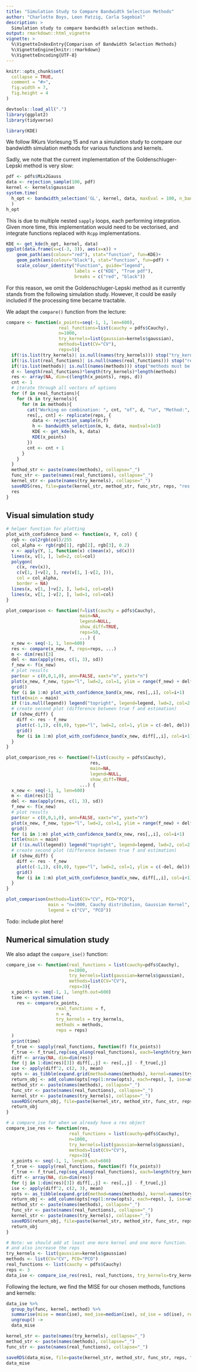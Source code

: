 ```yaml
---
title: "Simulation Study to Compare Bandwidth Selection Methods"
author: "Charlotte Boys, Leon Patzig, Carla Sagebiel"
description: >
  Simulation study to compare bandwidth selection methods.
output: rmarkdown::html_vignette
vignette: >
  %\VignetteIndexEntry{Comparison of Bandwidth Selection Methods}
  %\VignetteEngine{knitr::rmarkdown}
  %\VignetteEncoding{UTF-8}
---
```


```r
knitr::opts_chunk$set(
  collapse = TRUE,
  comment = "#>",
  fig.width = 7,
  fig.height = 4
)
```

```r
devtools::load_all(".")
library(ggplot2)
library(tidyverse)
```

```r
library(KDE)
```

We follow RKurs Vorlesung 15 and run a simulation study to compare our bandwidth simulation methods for various functions and kernels. 

Sadly, we note that the current implementation of the Goldenschluger-Lepski method is very slow:

```r
pdf <- pdfs$Mix2Gauss
data <- rejection_sample(100, pdf)
kernel <- kernels$gaussian
system.time(
  h_opt <- bandwidth_selection('GL', kernel, data, maxEval = 100, n_bandwidths=3)
  )
h_opt
```

This is due to multiple nested `sapply` loops, each performing integration. Given more time, this implementation would need to be vectorised, and integrate functions replaced with `Rcpp` implementations. 

```r
KDE <- get_kde(h_opt, kernel, data)
ggplot(data.frame(x=c(-3, 3)), aes(x=x)) + 
    geom_path(aes(colour="red"), stat="function", fun=KDE)+
    geom_path(aes(colour="black"), stat="function", fun=pdf) +
    scale_colour_identity("Function", guide="legend", 
                          labels = c("KDE", "True pdf"),
                          breaks = c("red", "black")) 
```
For this reason, we omit the Goldenschluger-Lepski method as it currently stands from the following simulation study. However, it could be easily included if the processing time became tractable.

We adapt the `compare()` function from the lecture:

```r
compare <- function(x_points=seq(-1, 1, len=600), 
                    real_functions=list(cauchy = pdfs$Cauchy), 
                    n=1000,  
                    try_kernels=list(gaussian=kernels$gaussian), 
                    methods=list(CV="CV"), 
                    reps=5){
  if(!is.list(try_kernels)| is.null(names(try_kernels))) stop("try_kernels must be named list")
  if(!is.list(real_functions)| is.null(names(real_functions))) stop("real_functions must be named list")
  if(!is.list(methods)| is.null(names(methods))) stop("methods must be named list")
  d <- length(real_functions)*length(try_kernels)*length(methods)
  res <- array(NA, dim=c(length(x_points), reps, d))
  cnt <- 1
  # iterate through all vectors of options
  for (f in real_functions){
    for (k in try_kernels){
      for (m in methods){
        cat("Working on combination: ", cnt, "of", d, "\n", "Method:", m, "\n")
        res[,, cnt] <- replicate(reps, {
          data <- rejection_sample(n,f)
          h <- bandwidth_selection(m, k, data, maxEval=1e3)
          KDE <- get_kde(h, k, data)
          KDE(x_points)
        })
        cnt <- cnt + 1
      }
    }
  }
  method_str <- paste(names(methods), collapse="_")
  func_str <- paste(names(real_functions), collapse="_")
  kernel_str <- paste(names(try_kernels), collapse="_")
  saveRDS(res, file=paste(kernel_str, method_str, func_str, reps, "res.RDS", sep="_"))
  res
}
```

## Visual simulation study 

```r
# helper function for plotting
plot_with_confidence_band <- function(x, Y, col) {
  rgb <- col2rgb(col)/255
  col_alpha <- rgb(rgb[1], rgb[2], rgb[3], 0.2)
  v <- apply(Y, 1, function(x) c(mean(x), sd(x)))
  lines(x, v[1, ], lwd=2, col=col)
  polygon(
    c(x, rev(x)),
    c(v[1, ]+v[2, ], rev(v[1, ]-v[2, ])),
    col = col_alpha,
    border = NA)
  lines(x, v[1, ]+v[2, ], lwd=1, col=col)
  lines(x, v[1, ]-v[2, ], lwd=1, col=col)
}
```

```r
plot_comparison <- function(f=list(cauchy = pdfs$Cauchy),
                            main=NA,
                            legend=NULL,
                            show_diff=TRUE,
                            reps=50,
                            ...) {
  x_new <- seq(-1, 1, len=600)
  res <- compare(x_new, f, reps=reps, ...)
  m <- dim(res)[3]
  del <- max(apply(res, c(1, 3), sd))
  f_new <- f(x_new)
  # plot results
  par(mar = c(0,0,1,0), ann=FALSE, xaxt="n", yaxt="n")
  plot(x_new, f_new, type="l", lwd=2, col=1, ylim = range(f_new) + del*c(-1, +1))
  grid()
  for (i in 1:m) plot_with_confidence_band(x_new, res[,,i], col=i+1)
  title(main = main)
  if (!is.null(legend)) legend("topright", legend=legend, lwd=2, col=2:(m+1))
  # create second plot (difference between true f and estimation)
  if (show_diff) {
    diff <- res - f_new
    plot(c(-1,1), c(0,0), type="l", lwd=2, col=1, ylim = c(-del, del))
    grid()
    for (i in 1:m) plot_with_confidence_band(x_new, diff[,,i], col=i+1)
  }
}
```

```r
plot_comparison_res <- function(f=list(cauchy = pdfs$Cauchy),
                                res,
                                main=NA,
                                legend=NULL,
                                show_diff=TRUE,
                            ...) {
  x_new <- seq(-1, 1, len=600)
  m <- dim(res)[3]
  del <- max(apply(res, c(1, 3), sd))
  f_new <- f(x_new)
  # plot results
  par(mar = c(0,0,1,0), ann=FALSE, xaxt="n", yaxt="n")
  plot(x_new, f_new, type="l", lwd=2, col=1, ylim = range(f_new) + del*c(-1, +1))
  grid()
  for (i in 1:m) plot_with_confidence_band(x_new, res[,,i], col=i+1)
  title(main = main)
  if (!is.null(legend)) legend("topright", legend=legend, lwd=2, col=2:(m+1))
  # create second plot (difference between true f and estimation)
  if (show_diff) {
    diff <- res - f_new
    plot(c(-1,1), c(0,0), type="l", lwd=2, col=1, ylim = c(-del, del))
    grid()
    for (i in 1:m) plot_with_confidence_band(x_new, diff[,,i], col=i+1)
  }
}
```

```r
plot_comparison(methods=list(CV="CV", PCO="PCO"), 
                main = "n=1000, Cauchy distribution, Gaussian Kernel",
                legend = c("CV", "PCO"))
```

Todo: include plot here!

## Numerical simulation study
We also adapt the `compare_ise()` function:
```r
compare_ise <- function(real_functions = list(cauchy=pdfs$Cauchy), 
                        n=1000,
                        try_kernels=list(gaussian=kernels$gaussian),
                        methods=list(CV="CV"),
                        reps=3){
  x_points <- seq(-1, 1, length.out=600)
  time <- system.time(
    res <- compare(x_points, 
                   real_functions = f, 
                   n = n, 
                   try_kernels = try_kernels, 
                   methods = methods,
                   reps = reps)
  )
  print(time)
  f_true <- sapply(real_functions, function(f) f(x_points))
  f_true <- f_true[,rep(seq_along(real_functions), each=length(try_kernels)*length(methods))]
  diff <- array(NA, dim=dim(res))
  for (j in 1:dim(res)[3]) diff[,,j] <- res[,,j] - f_true[,j]
  ise <- apply(diff^2, c(2, 3), mean)
  opts <- as_tibble(expand.grid(method=names(methods), kernel=names(try_kernels), func= names(real_functions)))
  return_obj <- add_column(opts[rep(1:nrow(opts), each=reps), ], ise=as.vector(ise))
  method_str <- paste(names(methods), collapse="_")
  func_str <- paste(names(real_functions), collapse="_")
  kernel_str <- paste(names(try_kernels), collapse="_")
  saveRDS(return_obj, file=paste(kernel_str, method_str, func_str, reps, "ISE.RDS", sep="_"))
  return_obj
}
```

```r
# a compare_ise for when we already have a res object
compare_ise_res <- function(res,
                        real_functions = list(cauchy=pdfs$Cauchy), 
                        n=1000,
                        try_kernels=list(gaussian=kernels$gaussian),
                        methods=list(CV="CV"),
                        reps=3){
  x_points <- seq(-1, 1, length.out=600)
  f_true <- sapply(real_functions, function(f) f(x_points))
  f_true <- f_true[,rep(seq_along(real_functions), each=length(try_kernels)*length(methods))]
  diff <- array(NA, dim=dim(res))
  for (j in 1:dim(res)[3]) diff[,,j] <- res[,,j] - f_true[,j]
  ise <- apply(diff^2, c(2, 3), mean)
  opts <- as_tibble(expand.grid(method=names(methods), kernel=names(try_kernels), func= names(real_functions)))
  return_obj <- add_column(opts[rep(1:nrow(opts), each=reps), ], ise=as.vector(ise))
  method_str <- paste(names(methods), collapse="_")
  func_str <- paste(names(real_functions), collapse="_")
  kernel_str <- paste(names(try_kernels), collapse="_")
  saveRDS(return_obj, file=paste(kernel_str, method_str, func_str, reps, "ISE.RDS", sep="_"))
  return_obj
}
```

```r
# Note: we should add at least one more kernel and one more function.
# and also increase the reps
try_kernels <- list(gaussian=kernels$gaussian)
methods <- list(CV="CV", PCO="PCO")
real_functions <- list(cauchy = pdfs$Cauchy)
reps <- 3
data_ise <- compare_ise_res(res1, real_functions, try_kernels=try_kernels, methods=methods, reps=reps)
```

Following the lecture, we find the MISE for our chosen methods, functions and kernels:
```r
data_ise %>%
  group_by(func, kernel, method) %>%
  summarise(mise = mean(ise), med_ise=median(ise), sd_ise = sd(ise), reps = n()) %>%
  ungroup() ->
  data_mise

kernel_str <- paste(names(try_kernels), collapse="_")
method_str <- paste(names(methods), collapse="_")
func_str <- paste(names(real_functions), collapse="_")

saveRDS(data_mise, file=paste(kernel_str, method_str, func_str, reps, "MISE.RDS", sep="_"))
data_mise
```
